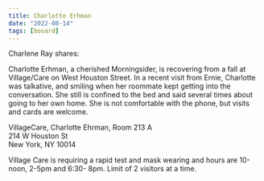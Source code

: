 ```yaml
---
title: Charlotte Erhman
date: "2022-08-14"
tags: [booard]
---
```


Charlene Ray shares:

Charlotte Erhman, a cherished Morningsider, is recovering from a fall at Village/Care on West Houston Street. In a recent visit from Ernie, Charlotte was talkative, and smiling when her roommate kept getting into the conversation. She still is confined to the bed and said several times about going to her own home. She is not comfortable with the phone, but visits and cards are welcome.

VillageCare, Charlotte Ehrman, Room 213 A<br/>
214 W Houston St<br/>
New York, NY 10014

Village Care is requiring a rapid test and mask wearing and hours are 10-noon, 2-5pm and 6:30- 8pm. Limit of 2 visitors at a time.
